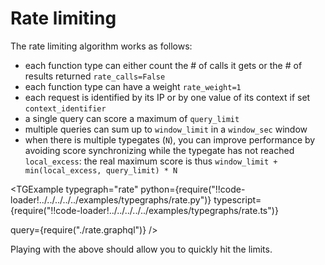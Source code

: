 
# Rate limiting

The rate limiting algorithm works as follows:

- each function type can either count the # of calls it gets or the # of results returned `rate_calls=False`
- each function type can have a weight `rate_weight=1`
- each request is identified by its IP or by one value of its context if set `context_identifier`
- a single query can score a maximum of `query_limit`
- multiple queries can sum up to `window_limit` in a `window_sec` window
- when there is multiple typegates (`N`), you can improve performance by avoiding score synchronizing while the typegate has not reached `local_excess`: the real maximum score is thus `window_limit + min(local_excess, query_limit) * N`

<TGExample
  typegraph="rate"
  python={require("!!code-loader!../../../../../examples/typegraphs/rate.py")}
  typescript={require("!!code-loader!../../../../../examples/typegraphs/rate.ts")}

query={require("./rate.graphql")} />

Playing with the above should allow you to quickly hit the limits.
